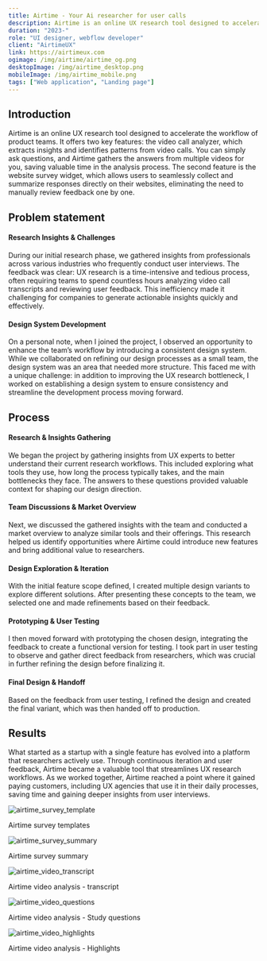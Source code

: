 ```yaml
---
title: Airtime - Your Ai researcher for user calls
description: Airtime is an online UX research tool designed to accelerate the workflow of product teams.
duration: "2023-"
role: "UI designer, webflow developer"
client: "AirtimeUX"
link: https://airtimeux.com
ogimage: /img/airtime/airtime_og.png
desktopImage: /img/airtime_desktop.png
mobileImage: /img/airtime_mobile.png
tags: ["Web application", "Landing page"]
---
```


## Introduction

Airtime is an online UX research tool designed to accelerate the workflow of product teams. It offers two key features: the video call analyzer, which extracts insights and identifies patterns from video calls. You can simply ask questions, and Airtime gathers the answers from multiple videos for you, saving valuable time in the analysis process. The second feature is the website survey widget, which allows users to seamlessly collect and summarize responses directly on their websites, eliminating the need to manually review feedback one by one.

## Problem statement

#### Research Insights & Challenges

During our initial research phase, we gathered insights from professionals across various industries who frequently conduct user interviews. The feedback was clear: UX research is a time-intensive and tedious process, often requiring teams to spend countless hours analyzing video call transcripts and reviewing user feedback. This inefficiency made it challenging for companies to generate actionable insights quickly and effectively.

#### Design System Development

On a personal note, when I joined the project, I observed an opportunity to enhance the team’s workflow by introducing a consistent design system. While we collaborated on refining our design processes as a small team, the design system was an area that needed more structure. This faced me with a unique challenge: in addition to improving the UX research bottleneck, I worked on establishing a design system to ensure consistency and streamline the development process moving forward.

## Process

#### Research & Insights Gathering

We began the project by gathering insights from UX experts to better understand their current research workflows. This included exploring what tools they use, how long the process typically takes, and the main bottlenecks they face. The answers to these questions provided valuable context for shaping our design direction.

#### Team Discussions & Market Overview

Next, we discussed the gathered insights with the team and conducted a market overview to analyze similar tools and their offerings. This research helped us identify opportunities where Airtime could introduce new features and bring additional value to researchers.

#### Design Exploration & Iteration

With the initial feature scope defined, I created multiple design variants to explore different solutions. After presenting these concepts to the team, we selected one and made refinements based on their feedback.

#### Prototyping & User Testing

I then moved forward with prototyping the chosen design, integrating the feedback to create a functional version for testing. I took part in user testing to observe and gather direct feedback from researchers, which was crucial in further refining the design before finalizing it.

#### Final Design & Handoff

Based on the feedback from user testing, I refined the design and created the final variant, which was then handed off to production.

## Results

What started as a startup with a single feature has evolved into a platform that researchers actively use. Through continuous iteration and user feedback, Airtime became a valuable tool that streamlines UX research workflows. As we worked together, Airtime reached a point where it gained paying customers, including UX agencies that use it in their daily processes, saving time and gaining deeper insights from user interviews.

<Fade triggerOnce>
  <Image
    src="/img/airtime/airtime_survey_template.png"
    alt="airtime_survey_template"
    width={1200}
    height={600}
    className="md:mt-[76px] w-full max-w-3xl"
  />
</Fade>

Airtime survey templates

<Fade triggerOnce>
  <Image
    src="/img/airtime/airtime_survey_summary.png"
    alt="airtime_survey_summary"
    width={1200}
    height={600}
    className="mt-[76px] w-full max-w-3xl"
  />
</Fade>

Airtime survey summary

<Fade triggerOnce>
  <Image
    src="/img/airtime/airtime_video_transcript.png"
    alt="airtime_video_transcript"
    width={1200}
    height={600}
    className="md:mt-[76px] w-full max-w-3xl"
  />
</Fade>

Airtime video analysis - transcript

<Fade triggerOnce>
  <Image
    src="/img/airtime/airtime_video_questions.png"
    alt="airtime_video_questions"
    width={1200}
    height={600}
    className="md:mt-[76px] w-full max-w-3xl"
  />
</Fade>

Airtime video analysis - Study questions

<Fade triggerOnce>
  <Image
    src="/img/airtime/airtime_video_highlights.png"
    alt="airtime_video_highlights"
    width={1200}
    height={600}
    className="md:mt-[76px] w-full max-w-3xl"
  />
</Fade>

Airtime video analysis - Highlights
